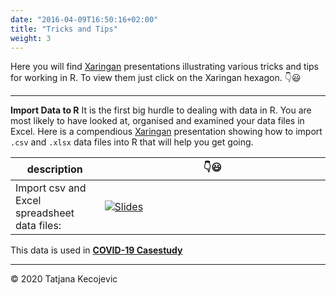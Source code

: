 ```yaml
---
date: "2016-04-09T16:50:16+02:00"
title: "Tricks and Tips"
weight: 3
---
```


Here you will find [Xaringan](https://cran.r-project.org/web/packages/xaringan/index.html) presentations illustrating various tricks and tips for working in R. To view them just click on the Xaringan hexagon. 👇😃  

---

**Import Data to R**
It is the first big hurdle to dealing with data in R. You are most likely to have looked at, organised and examined your data files in Excel. Here is a compendious [Xaringan](https://cran.r-project.org/web/packages/xaringan/index.html) presentation showing how to import `.csv` and `.xlsx` data files into R that will help you get going. 

| description | 👇😃 |
| --------- | ----------------------- |
| Import csv and Excel spreadsheet data files: | [![Slides](/Showcases/Tricks_Tips/images/xaringan_icon.png?width=3pc)](https://importdata2r.netlify.app) |

This data is used in [**COVID-19 Casestudy**](https://dataliteracy.rbind.io/showcases/covid-19/)




-----------------------------
© 2020 Tatjana Kecojevic
